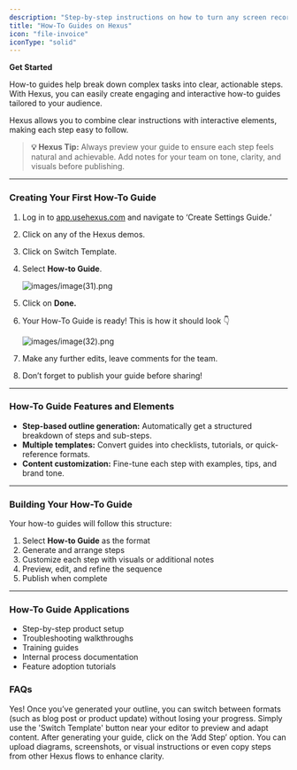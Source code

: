 ```yaml
---
description: "Step-by-step instructions on how to turn any screen recording into a how-to guide"
title: "How-To Guides on Hexus"
icon: "file-invoice"
iconType: "solid"
---
```


**Get Started**

How-to guides help break down complex tasks into clear, actionable steps. With Hexus, you can easily create engaging and interactive how-to guides tailored to your audience.

Hexus allows you to combine clear instructions with interactive elements, making each step easy to follow.

> **💡 Hexus Tip:**
> Always preview your guide to ensure each step feels natural and achievable. Add notes for your team on tone, clarity, and visuals before publishing.

---

### **Creating Your First How-To Guide**

1. Log in to [app.usehexus.com](http://app.usehexus.com) and navigate to ‘Create Settings Guide.’
2. Click on any of the Hexus demos.
3. Click on Switch Template.
4. Select **How-to Guide**.

   ![images/image(31).png](/images/image\(31\).png)
5. Click on **Done.**
6. Your How-To Guide is ready! This is how it should look 👇

   ![images/image(32).png](/images/image\(32\).png)
7. Make any further edits, leave comments for the team.
8. Don’t forget to publish your guide before sharing!

---

### **How-To Guide Features and Elements**

- **Step-based outline generation:** Automatically get a structured breakdown of steps and sub-steps.
- **Multiple templates:** Convert guides into checklists, tutorials, or quick-reference formats.
- **Content customization:** Fine-tune each step with examples, tips, and brand tone.

---

### **Building Your How-To Guide**

Your how-to guides will follow this structure:

1. Select **How-to Guide** as the format
2. Generate and arrange steps
3. Customize each step with visuals or additional notes
4. Preview, edit, and refine the sequence
5. Publish when complete

---

### **How-To Guide Applications**

- Step-by-step product setup
- Troubleshooting walkthroughs
- Training guides
- Internal process documentation
- Feature adoption tutorials

### FAQs

<AccordionGroup>
  <Accordion title="Can I change the format from how-to guide to another format after starting?" icon="sparkles">
    Yes! Once you’ve generated your outline, you can switch between formats (such as blog post or product update) without losing your progress. Simply use the 'Switch Template' button near your editor to preview and adapt content.
  </Accordion>
  <Accordion title="How do I add images to individual steps?" icon="sparkles">
    After generating your guide, click on the ‘Add Step’ option. You can upload diagrams, screenshots, or visual instructions or even copy steps from other Hexus flows to enhance clarity.
  </Accordion>
</AccordionGroup>